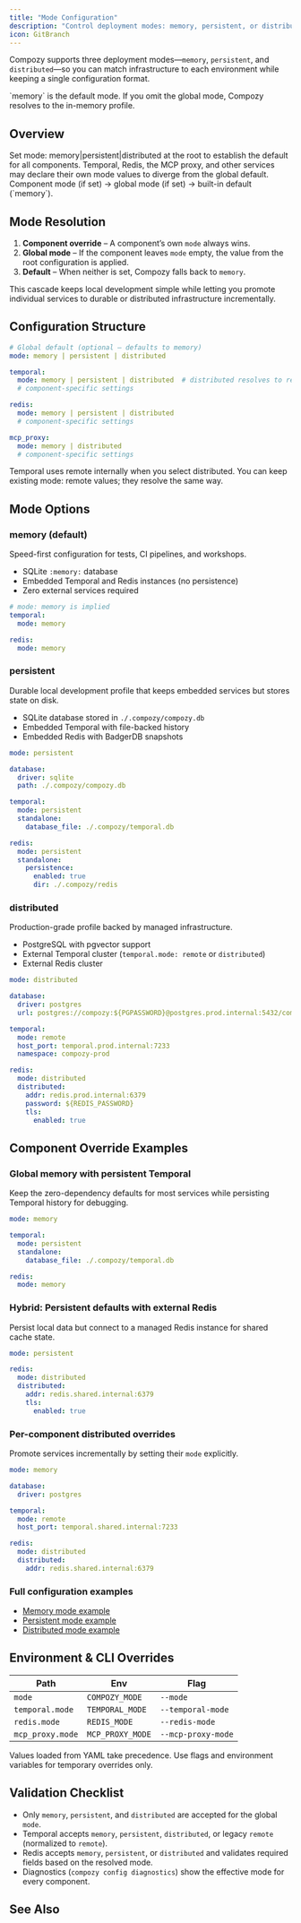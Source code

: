 ```yaml
---
title: "Mode Configuration"
description: "Control deployment modes: memory, persistent, or distributed."
icon: GitBranch
---
```


Compozy supports three deployment modes—`memory`, `persistent`, and `distributed`—so you can match infrastructure to each environment while keeping a single configuration format.

<Callout type="info">
`memory` is the default mode. If you omit the global <InlineCode>mode</InlineCode>, Compozy resolves to the in-memory profile.
</Callout>

## Overview

<List>
  <ListItem title="Global mode" icon="Globe2">
    Set <InlineCode>mode: memory|persistent|distributed</InlineCode> at the root to establish the default for all components.
  </ListItem>
  <ListItem title="Component overrides" icon="Settings">
    Temporal, Redis, the MCP proxy, and other services may declare their own <InlineCode>mode</InlineCode> values to diverge from the global default.
  </ListItem>
  <ListItem title="Resolution order" icon="ListChecks">
    Component mode (if set) → global <InlineCode>mode</InlineCode> (if set) → built-in default (`memory`).
  </ListItem>
</List>

## Mode Resolution

1. **Component override** – A component’s own `mode` always wins.
2. **Global mode** – If the component leaves `mode` empty, the value from the root configuration is applied.
3. **Default** – When neither is set, Compozy falls back to `memory`.

This cascade keeps local development simple while letting you promote individual services to durable or distributed infrastructure incrementally.

## Configuration Structure

```yaml title="compozy.yaml"
# Global default (optional — defaults to memory)
mode: memory | persistent | distributed

temporal:
  mode: memory | persistent | distributed  # distributed resolves to remote Temporal
  # component-specific settings

redis:
  mode: memory | persistent | distributed
  # component-specific settings

mcp_proxy:
  mode: memory | distributed
  # component-specific settings
```

<Callout type="tip">
Temporal uses <InlineCode>remote</InlineCode> internally when you select <InlineCode>distributed</InlineCode>. You can keep existing <InlineCode>mode: remote</InlineCode> values; they resolve the same way.
</Callout>

## Mode Options

### memory (default)

Speed-first configuration for tests, CI pipelines, and workshops.

- SQLite `:memory:` database
- Embedded Temporal and Redis instances (no persistence)
- Zero external services required

```yaml
# mode: memory is implied
temporal:
  mode: memory

redis:
  mode: memory
```

### persistent

Durable local development profile that keeps embedded services but stores state on disk.

- SQLite database stored in `./.compozy/compozy.db`
- Embedded Temporal with file-backed history
- Embedded Redis with BadgerDB snapshots

```yaml
mode: persistent

database:
  driver: sqlite
  path: ./.compozy/compozy.db

temporal:
  mode: persistent
  standalone:
    database_file: ./.compozy/temporal.db

redis:
  mode: persistent
  standalone:
    persistence:
      enabled: true
      dir: ./.compozy/redis
```

### distributed

Production-grade profile backed by managed infrastructure.

- PostgreSQL with pgvector support
- External Temporal cluster (`temporal.mode: remote` or `distributed`)
- External Redis cluster

```yaml
mode: distributed

database:
  driver: postgres
  url: postgres://compozy:${PGPASSWORD}@postgres.prod.internal:5432/compozy

temporal:
  mode: remote
  host_port: temporal.prod.internal:7233
  namespace: compozy-prod

redis:
  mode: distributed
  distributed:
    addr: redis.prod.internal:6379
    password: ${REDIS_PASSWORD}
    tls:
      enabled: true
```

## Component Override Examples

### Global memory with persistent Temporal

Keep the zero-dependency defaults for most services while persisting Temporal history for debugging.

```yaml
mode: memory

temporal:
  mode: persistent
  standalone:
    database_file: ./.compozy/temporal.db

redis:
  mode: memory
```

### Hybrid: Persistent defaults with external Redis

Persist local data but connect to a managed Redis instance for shared cache state.

```yaml
mode: persistent

redis:
  mode: distributed
  distributed:
    addr: redis.shared.internal:6379
    tls:
      enabled: true
```

### Per-component distributed overrides

Promote services incrementally by setting their `mode` explicitly.

```yaml
mode: memory

database:
  driver: postgres

temporal:
  mode: remote
  host_port: temporal.shared.internal:7233

redis:
  mode: distributed
  distributed:
    addr: redis.shared.internal:6379
```

### Full configuration examples

- [Memory mode example](/docs/examples/memory-mode)
- [Persistent mode example](/docs/examples/persistent-mode)
- [Distributed mode example](/docs/examples/distributed-mode)

## Environment & CLI Overrides

| Path | Env | Flag |
| ---- | --- | ---- |
| `mode` | `COMPOZY_MODE` | `--mode` |
| `temporal.mode` | `TEMPORAL_MODE` | `--temporal-mode` |
| `redis.mode` | `REDIS_MODE` | `--redis-mode` |
| `mcp_proxy.mode` | `MCP_PROXY_MODE` | `--mcp-proxy-mode` |

<Callout type="warning">
Values loaded from YAML take precedence. Use flags and environment variables for temporary overrides only.
</Callout>

## Validation Checklist

- Only `memory`, `persistent`, and `distributed` are accepted for the global `mode`.
- Temporal accepts `memory`, `persistent`, `distributed`, or legacy `remote` (normalized to `remote`).
- Redis accepts `memory`, `persistent`, or `distributed` and validates required fields based on the resolved mode.
- Diagnostics (`compozy config diagnostics`) show the effective mode for every component.

## See Also

<ReferenceCardList>
  <ReferenceCard
    title="Memory Mode Deployment"
    description="Zero-dependency setup with in-memory services"
    href="/docs/deployment/memory-mode"
    icon="Rocket"
  />
  <ReferenceCard
    title="Persistent Mode Deployment"
    description="Embedded services with on-disk durability"
    href="/docs/deployment/persistent-mode"
    icon="Folder"
  />
  <ReferenceCard
    title="Distributed Mode Deployment"
    description="Connect to managed PostgreSQL, Temporal, and Redis"
    href="/docs/deployment/distributed-mode"
    icon="Server"
  />
  <ReferenceCard
    title="Mode Examples"
    description="Complete sample projects for each mode"
    href="/docs/examples/memory-mode"
    icon="BookOpen"
  />
  <ReferenceCard
    title="Mode Migration Guide"
    description="Map legacy standalone configs to memory or persistent"
    href="/docs/guides/mode-migration-guide"
    icon="ArrowRightLeft"
  />
</ReferenceCardList>
